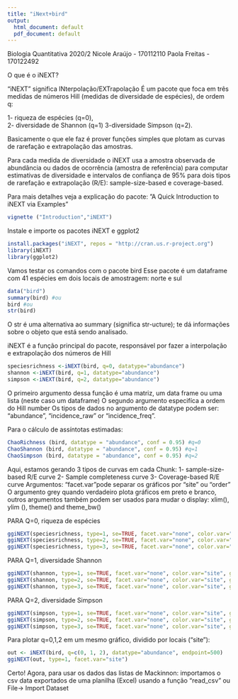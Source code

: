 ---
title: "iNext+bird"
output:
  html_document: default
  pdf_document: default
---
Biologia Quantitativa 2020/2
Nicole Araújo - 170112110
Paola Freitas - 170122492

O que é o iNEXT?

“iNEXT” significa INterpolação/EXTrapolação
É um pacote que foca em três medidas de números Hill
(medidas de diversidade de espécies), de ordem q:

1- riqueza de espécies (q=0),  
2- diversidade de Shannon (q=1)
3-diversidade Simpson (q=2).

Basicamente o que ele faz é prover funções simples que plotam
as curvas de rarefação e extrapolação das amostras.

Para cada medida de diversidade o iNEXT usa a amostra observada de 
abundância ou dados de ocorrência (amostra de referência) para computar
estimativas de diversidade e intervalos de confiança de 95% para dois
tipos de rarefação e extrapolação (R/E): sample-size-based e coverage-based.

Para mais detalhes veja a explicação do pacote: ”A Quick Introduction 
to iNEXT via Examples”
```{r}
vignette ("Introduction","iNEXT")
```

Instale e importe os pacotes iNEXT e ggplot2
```{r}
install.packages("iNEXT", repos = "http://cran.us.r-project.org")
library(iNEXT)
library(ggplot2)
```

Vamos testar os comandos com o pacote bird
Esse pacote é um dataframe com 41 espécies em dois locais de amostragem: norte e sul
```{r}
data("bird")
summary(bird) #ou
bird #ou
str(bird) 
```
O str é uma alternativa ao summary (significa str-ucture); 
te dá informações sobre o objeto que está sendo analisado.


iNEXT é a função principal do pacote, responsável por fazer a interpolação
e extrapolação dos números de Hill
```{r}
speciesrichness <-iNEXT(bird, q=0, datatype="abundance") 
shannon <-iNEXT(bird, q=1, datatype="abundance") 
simpson <-iNEXT(bird, q=2, datatype="abundance") 
```
O primeiro argumento dessa função é uma matriz, um data frame ou uma lista (neste caso um dataframe)
O segundo argumento especifíca a ordem do Hill number
Os tipos de dados no argumento de datatype podem ser: “abundance”, “incidence_raw” or “incidence_freq”.


Para o cálculo de assíntotas estimadas:
```{r}
ChaoRichness (bird, datatype = "abundance", conf = 0.95) #q=0
ChaoShannon (bird, datatype = "abundance", conf = 0.95) #q=1
ChaoSimpson (bird, datatype = "abundance", conf = 0.95) #q=2
```

Aqui, estamos gerando 3 tipos de curvas em cada Chunk:
1- sample-size-based R/E curve 
2- Sample completeness curve
3- Coverage-based R/E curve 
Argumentos:
"facet.var"pode separar os gráficos por "site" ou "order"
O argumento grey quando verdadeiro plota gráficos em preto e branco, outros argumentos
também podem ser usados para mudar o display: xlim(), ylim (), theme() and theme_bw()

PARA Q=0, riqueza de espécies
```{r}
ggiNEXT(speciesrichness, type=1, se=TRUE, facet.var="none", color.var="site", grey=FALSE)
ggiNEXT(speciesrichness, type=2, se=TRUE, facet.var="none", color.var="site", grey=FALSE)
ggiNEXT(speciesrichness, type=3, se=TRUE, facet.var="none", color.var="site", grey=FALSE)
```

PARA Q=1, diversidade Shannon
```{r}
ggiNEXT(shannon, type=1, se=TRUE, facet.var="none", color.var="site", grey=FALSE)
ggiNEXT(shannon, type=2, se=TRUE, facet.var="none", color.var="site", grey=FALSE)
ggiNEXT(shannon, type=3, se=TRUE, facet.var="none", color.var="site", grey=FALSE)
```

PARA Q=2, diversidade Simpson
```{r}
ggiNEXT(simpson, type=1, se=TRUE, facet.var="none", color.var="site", grey=FALSE)
ggiNEXT(simpson, type=2, se=TRUE, facet.var="none", color.var="site", grey=FALSE)
ggiNEXT(simpson, type=3, se=TRUE, facet.var="none", color.var="site", grey=FALSE)
```

Para plotar q=0,1,2 em um mesmo gráfico, dividido por locais ("site"):
```{r}
out <- iNEXT(bird, q=c(0, 1, 2), datatype="abundance", endpoint=500)
ggiNEXT(out, type=1, facet.var="site")
``` 

Certo! Agora, para usar os dados das listas de Mackinnon:  importamos o csv data exportados de uma planilha (Excel) usando a função
“read_csv” ou File-> Import Dataset
